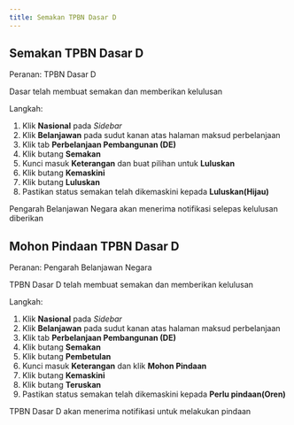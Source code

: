 ```yaml
---
title: Semakan TPBN Dasar D
---
```


## Semakan TPBN Dasar D
Peranan: TPBN Dasar D

<Callout title="Pra-syarat" type="warn">
Dasar telah membuat semakan dan memberikan kelulusan
</Callout>

Langkah:
1. Klik **Nasional** pada *Sidebar*
2. Klik **Belanjawan** pada sudut kanan atas halaman maksud perbelanjaan
3. Klik tab **Perbelanjaan Pembangunan (DE)**
4. Klik butang **Semakan**  
5. Kunci masuk **Keterangan** dan buat pilihan untuk **Luluskan**
6. Klik butang **Kemaskini**
7. Klik butang **Luluskan** 
8. Pastikan status semakan telah dikemaskini kepada **Luluskan(Hijau)**

<Callout title="Outcome">
Pengarah Belanjawan Negara akan menerima notifikasi selepas kelulusan diberikan
</Callout>

## Mohon Pindaan TPBN Dasar D
Peranan: Pengarah Belanjawan Negara

<Callout title="Pra-syarat" type="warn">
TPBN Dasar D telah membuat semakan dan memberikan kelulusan
</Callout>

Langkah:
1. Klik **Nasional** pada *Sidebar*
2. Klik **Belanjawan** pada sudut kanan atas halaman maksud perbelanjaan
3. Klik tab **Perbelanjaan Pembangunan (DE)**
4. Klik butang **Semakan**  
5. Klik butang **Pembetulan**
6. Kunci masuk **Keterangan** dan klik **Mohon Pindaan**
7. Klik butang **Kemaskini**
8. Klik butang **Teruskan** 
9. Pastikan status semakan telah dikemaskini kepada **Perlu pindaan(Oren)**

<Callout title="Outcome">
TPBN Dasar D akan menerima notifikasi untuk melakukan pindaan 
</Callout>